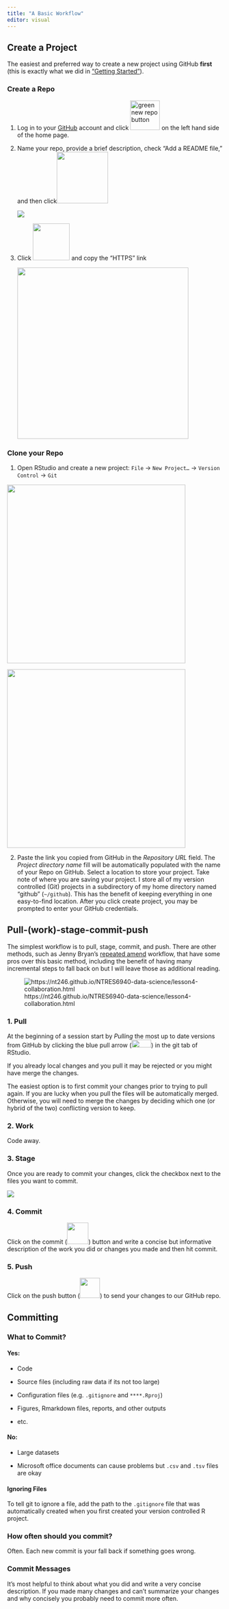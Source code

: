 ```yaml
---
title: "A Basic Workflow"
editor: visual
---
```


## Create a Project

The easiest and preferred way to create a new project using GitHub **first** (this is exactly what we did in ["Getting Started"](../getting_started/testlink.qmd)).

### Create a Repo

1.  Log in to your [GitHub](https://github.com/) account and click ![green new repo button](/images/new.png){width="69"} on the left hand side of the home page.

2.  Name your repo, provide a brief description, check "Add a README file," and then click![](/images/createrepo.png){width="120"}

    ![](/images/newrepo.png)

3.  Click ![](/images/code.png){width="86"} and copy the "HTTPS" link

    ![](/images/clone.png){width="400"}

### Clone your Repo

1.  Open RStudio and create a new project: `File` -\> `New Project…` -\> `Version Control` -\> `Git`

::: {layout-ncol="2"}
![](/images/newproj1.png){width="417"}

![](/images/newproj2.png){width="417"}
:::

2.  Paste the link you copied from GitHub in the *Repository URL* field. The *Project directory name* fill will be automatically populated with the name of your Repo on GitHub. Select a location to store your project. Take note of where you are saving your project. I store all of my version controlled (Git) projects in a subdirectory of my home directory named "github" (`~/github`). This has the benefit of keeping everything in one easy-to-find location. After you click create project, you may be prompted to enter your GitHub credentials.

## Pull-(work)-stage-commit-push

The simplest workflow is to pull, stage, commit, and push. There are other methods, such as Jenny Bryan's [repeated amend](https://happygitwithr.com/repeated-amend.html#repeated-amend) workflow, that have some pros over this basic method, including the benefit of having many incremental steps to fall back on but I will leave those as additional reading.

![https://nt246.github.io/NTRES6940-data-science/lesson4-collaboration.html](/images/commit_steps.png)

### 1. Pull

At the beginning of a session start by *Pulling* the most up to date versions from GitHub by clicking the blue pull arrow (![](/images/pull.png){width="46" height="18"}) in the git tab of RStudio.

If you already local changes and you pull it may be rejected or you might have merge the changes.

The easiest option is to first commit your changes prior to trying to pull again. If you are lucky when you pull the files will be automatically merged. Otherwise, you will need to merge the changes by deciding which one (or hybrid of the two) conflicting version to keep.

### 2. Work

Code away.

### 3. Stage

Once you are ready to commit your changes, click the checkbox next to the files you want to commit.

![](images/image-1684840014.png)

### 4. Commit

Click on the commit (![](/images/commit.png){width="50"}) button and write a concise but informative description of the work you did or changes you made and then hit commit.

### 5. Push

Click on the push button (![](/images/push.png){width="47"}) to send your changes to our GitHub repo.

## Committing

### What to Commit?

#### Yes:

-   Code

-   Source files (including raw data if its not too large)

-   Configuration files (e.g. `.gitignore` and `****.Rproj`)

-   Figures, Rmarkdown files, reports, and other outputs

-   etc.

#### No:

-   Large datasets

-   Microsoft office documents can cause problems but `.csv` and `.tsv` files are okay

#### Ignoring Files

To tell git to ignore a file, add the path to the `.gitignore` file that was automatically created when you first created your version controlled R project.

### How often should you commit?

Often. Each new commit is your fall back if something goes wrong.

### Commit Messages

It's most helpful to think about what you did and write a very concise description. If you made many changes and can't summarize your changes and why concisely you probably need to commit more often.
